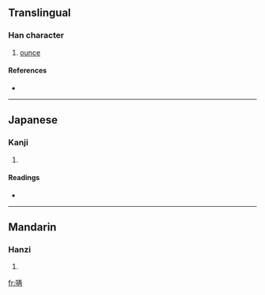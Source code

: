 {{see|啢}}
==Translingual==

===Han character===
{{Han char|rn=30|rad=口|as=07|sn=10|four=|canj=口一人月 (RMOB)}}

# [[ounce]]

====References====
* {{Han ref|kx=0193.051|hdz=10627.040|uh=5521|ud=21793}}

----

==Japanese==

===Kanji===
{{ja-kanji|grade=|rs=口07}}

# {{defn|Japanese}}

====Readings====
* {{ja-readings|on=[[りょう]] (ryō)|kun=}}

----

==Mandarin==

===Hanzi===
{{cmn-hanzi|tra=啢|pin=[[liǎng]] ([[liang3]])|wg=liang<sup>3</sup>}}

# {{defn|Mandarin}}

[[fr:唡]]